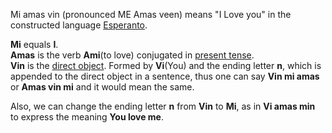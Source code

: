 Mi amas vin (pronounced ME Amas veen) means "I Love you" in the constructed language [[Esperanto]].

'''Mi''' equals '''I'''.<br>
'''Amas''' is the verb '''Ami'''(to love) conjugated in [[present tense]].<br>
'''Vin''' is the [[direct object]]. Formed by '''Vi'''(You) and the ending letter '''n''', which is appended to the direct object in a sentence, thus one can say '''Vin mi amas''' or '''Amas vin mi''' and it would mean the same.

Also, we can change the ending letter '''n''' from '''Vin''' to '''Mi''', as in '''Vi amas min''' to express the meaning '''You love me'''.